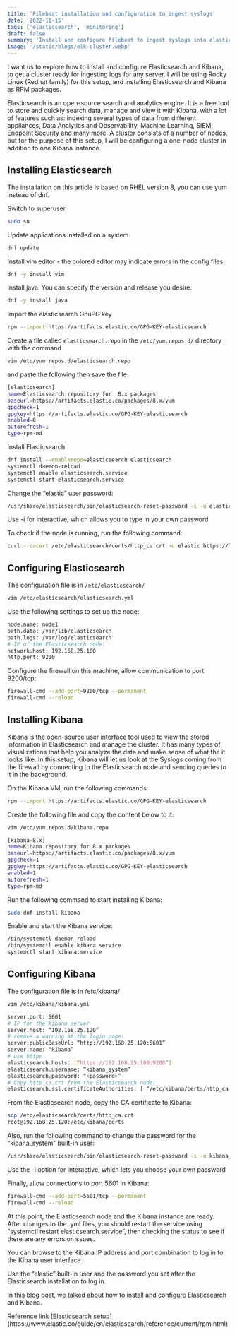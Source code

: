 ```yaml
---
title: 'Filebeat installation and configuration to ingest syslogs'
date: '2022-11-15'
tags: ['elasticsearch', 'monitoring']
draft: false
summary: 'Install and configure filebeat to ingest syslogs into elasticsearch'
image: '/static/blogs/elk-cluster.webp'
---
```


I want us to explore how to install and configure Elasticsearch and Kibana, to get a cluster ready for ingesting logs for any server.
I will be using Rocky Linux (Redhat family) for this setup, and installing Elasticsearch and Kibana as RPM packages.

Elasticsearch is an open-source search and analytics engine. It is a free tool to store and quickly search data, manage and view it with Kibana, with a lot of features such as: indexing several types of data from different appliances, Data Analytics and Observability, Machine Learning, SIEM, Endpoint Security and many more.
A cluster consists of a number of nodes, but for the purpose of this setup, I will be configuring a one-node cluster in addition to one Kibana instance.

## Installing Elasticsearch

The installation on this article is based on RHEL version 8, you can use yum instead of dnf.

Switch to superuser

```bash
sudo su
```

Update applications installed on a system

```bash
dnf update
```

Install vim editor - the colored editor may indicate errors in the config files

```bash
dnf -y install vim
```

Install java. You can specify the version and release you desire.

```bash
dnf -y install java
```

Import the elasticsearch GnuPG key

```bash
rpm --import https://artifacts.elastic.co/GPG-KEY-elasticsearch
```

Create a file called `elasticsearch.repo` in the `/etc/yum.repos.d/` directory with the command

```bash
vim /etc/yum.repos.d/elasticsearch.repo
```

and paste the following then save the file:

```bash
[elasticsearch]
name=Elasticsearch repository for  8.x packages
baseurl=https://artifacts.elastic.co/packages/8.x/yum
gpgcheck=1
gpgkey=https://artifacts.elastic.co/GPG-KEY-elasticsearch
enabled=0
autorefresh=1
type=rpm-md
```

Install Elasticsearch

```bash
dnf install --enablerepo=elasticsearch elasticsearch
systemctl daemon-reload
systemctl enable elasticsearch.service
systemctl start elasticsearch.service
```

Change the “elastic” user password:

```bash
/usr/share/elasticsearch/bin/elasticsearch-reset-password -i -u elastic
```

Use -i for interactive, which allows you to type in your own password

To check if the node is running, run the following command:

```bash
curl --cacert /etc/elasticsearch/certs/http_ca.crt -u elastic https://localhost:9200
```

## Configuring Elasticsearch

The configuration file is in `/etc/elasticsearch/`

```bash
vim /etc/elasticsearch/elasticsearch.yml
```

Use the following settings to set up the node:

```bash
node.name: node1
path.data: /var/lib/elasticsearch
path.logs: /var/log/elasticsearch
# IP of the Elasticsearch node:
network.host: 192.168.25.100
http.port: 9200
```

Configure the firewall on this machine, allow communication to port 9200/tcp:

```bash
firewall-cmd --add-port=9200/tcp --permanent
firewall-cmd --reload
```

## Installing Kibana

Kibana is the open-source user interface tool used to view the stored information in Elasticsearch and manage the cluster.
It has many types of visualizations that help you analyze the data and make sense of what the it looks like.
In this setup, Kibana will let us look at the Syslogs coming from the firewall by connecting to the Elasticsearch node and sending queries to it in the background.

On the Kibana VM, run the following commands:

```bash
rpm --import https://artifacts.elastic.co/GPG-KEY-elasticsearch
```

Create the following file and copy the content below to it:

```bash
vim /etc/yum.repos.d/kibana.repo
```

```bash
[kibana-8.x]
name=Kibana repository for 8.x packages
baseurl=https://artifacts.elastic.co/packages/8.x/yum
gpgcheck=1
gpgkey=https://artifacts.elastic.co/GPG-KEY-elasticsearch
enabled=1
autorefresh=1
type=rpm-md
```

Run the following command to start installing Kibana:

```bash
sudo dnf install kibana
```

Enable and start the Kibana service:

```bash
/bin/systemctl daemon-reload
/bin/systemctl enable kibana.service
systemctl start kibana.service
```

## Configuring Kibana

The configuration file is in /etc/kibana/

```bash
vim /etc/kibana/kibana.yml
```

```bash
server.port: 5601
# IP for the Kibana server
server.host: “192.168.25.120”
# remove a warning at the login page:
server.publicBaseUrl: “http://192.168.25.120:5601”
server.name: “kibana”
# use https
elasticsearch.hosts: [“https://192.168.25.100:9200”]
elasticsearch.username: “kibana_system”
elasticsearch.password: “<password>”
# Copy http_ca.crt from the Elasticsearch node:
elasticsearch.ssl.certificateAuthorities: [ “/etc/kibana/certs/http_ca.crt” ]
```

From the Elasticsearch node, copy the CA certificate to Kibana:

```bash
scp /etc/elasticsearch/certs/http_ca.crt
root@192.168.25.120:/etc/kibana/certs
```

Also, run the following command to change the password for the “kibana_system” built-in user:

```bash
/usr/share/elasticsearch/bin/elasticsearch-reset-password -i -u kibana_system
```

Use the -i option for interactive, which lets you choose your own password

Finally, allow connections to port 5601 in Kibana:

```bash
firewall-cmd --add-port=5601/tcp --permanent
firewall-cmd --reload
```

At this point, the Elasticsearch node and the Kibana instance are ready. After changes to the .yml files, you should restart the service using “systemctl restart elasticsearch.service”, then checking the status to see if there are any errors or issues.

You can browse to the Kibana IP address and port combination to log in to the Kibana user interface

Use the “elastic” built-in user and the password you set after the Elasticsearch installation to log in.

In this blog post, we talked about how to install and configure Elasticsearch and Kibana.

<callout-info>
	Reference link [Elasticsearch
	setup](https://www.elastic.co/guide/en/elasticsearch/reference/current/rpm.html)
</callout-info>
